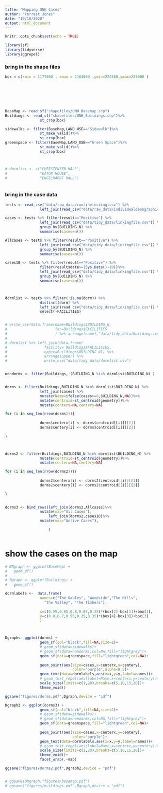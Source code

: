 ```yaml
---
title: "Mapping UNH Cases"
author: "Forrest Jones"
date: "10/10/2020"
output: html_document
---
```


```r
knitr::opts_chunk$set(echo = TRUE)
```

```r
library(sf)
library(tidyverse)
library(ggrepel)


```

### bring in the shape files
```r

box = c(xmin = 1177000 , xmax = 1183000 ,ymin=229500,ymax=237000 )







BaseMap <- read_sf("shapefiles/UNH_Basemap.shp") 
Buildings <- read_sf("shapefiles/UNH_Buildings.shp")%>%
                st_crop(box)

sidewalks <- filter(BaseMap,LAND_USE=="Sidewalk")%>%
                st_make_valid()%>%
                st_crop(box)
greenspace <- filter(BaseMap,LAND_USE=="Green Space")%>%
                st_make_valid()%>%
                st_crop(box)



# dormlist <- c("CHRISTENSEN HALL",
#               "EATON HOUSE",
#               "ENGELHARDT HALL")



```


### bring in the case data
```r

tests <- read_csv("data/raw_data/routinetesting.csv") %>%
                left_join(read_csv("data/raw_data/individualdemographics.csv"))

cases <- tests %>% filter(result=="Positive") %>%
                left_join(read_csv("data/tidy_data/linkingfile.csv")) %>%
                group_by(BUILDING_N) %>%
                summarise(cases=n())

Allcases <- tests %>% filter(result=="Positive") %>%
                left_join(read_csv("data/tidy_data/linkingfile.csv")) %>%
                group_by(BUILDING_N) %>%
                summarise(cases=n()) 

cases10 <- tests %>% filter(result=="Positive") %>%
                filter(resultsdate>=(Sys.Date()-10))%>%
                left_join(read_csv("data/tidy_data/linkingfile.csv")) %>%
                group_by(BUILDING_N) %>%
                summarise(cases=n())



dormlist <- tests %>% filter(!is.na(dorm)) %>%
                distinct(dorm) %>%
                left_join(read_csv("data/tidy_data/linkingfile.csv")) %>%
                select(-FACILITIES)


# write_csv(data.frame(name=Buildings$BUILDING_N,
#                      fac=Buildings$FACILITIES
#                      ) %>% arrange(name),"data/tidy_data/buildings.csv")
# 
# dormlist %>% left_join(data.frame(
#                 facility= Buildings$FACILITIES,
#                 upper=Buildings$BUILDING_N)) %>%
#                 arrange(upper) %>%
#                 write_csv("data/tidy_data/dormlist.csv")


nondorms <- filter(Buildings,!(BUILDING_N %in% dormlist$BUILDING_N) ) 


dorms <- filter(Buildings,BUILDING_N %in% dormlist$BUILDING_N) %>%
                left_join(cases) %>%
                mutate(Name=ifelse(cases>=0,BUILDING_N,NA))%>%
                mutate(centroid=st_centroid(geometry))%>%
                mutate(centerx=NA,centery=NA)

for (i in seq_len(nrow(dorms))){
                
                dorms$centerx[i] <- dorms$centroid[[i]][[1]]
                dorms$centery[i] <- dorms$centroid[[i]][[2]]
                
}



dorms2 <- filter(Buildings,BUILDING_N %in% dormlist$BUILDING_N) %>%
                mutate(centroid=st_centroid(geometry))%>%
                mutate(centerx=NA,centery=NA)

for (i in seq_len(nrow(dorms2))){
                
                dorms2$centerx[i] <- dorms2$centroid[[i]][[1]]
                dorms2$centery[i] <- dorms2$centroid[[i]][[2]]
                
}


dorms3 <- bind_rows(left_join(dorms2,Allcases)%>%
                mutate(map="All Cases"),
                    left_join(dorms2,cases10)%>%
                mutate(map="Active Cases"),
                    
                    )



```


# show the cases on the map



```r

# BMgraph <- ggplot(BaseMap) +
#   geom_sf()
# 
# Bgraph <- ggplot(Buildings) +
#   geom_sf()

dormlabels <-  data.frame(
                names=c("The Gables", "Woodside","The Hills",
                  "The Valley", "The Timbers"),
                
                x=c(0.55,0.65,0.8,0.85,0.35)*(box[2]-box[1])+box[1],
                y=c(0.8,0.7,0.55,0.25,0.35)*(box[4]-box[3])+box[3]
                )



Dgraph<- ggplot(dorms) +
                geom_sf(col="black",fill=NA,size=2)+
                # geom_sf(data=sidewalks)+
                # geom_sf(data=nondorms,col=NA,fill="lightgrey")+
                geom_sf(data=greenspace,fill="lightgreen",col=NA)+
                
                geom_point(aes(size=cases,x=centerx,y=centery),
                               color="purple",alpha=0.5)+
                geom_text(data=dormlabels,aes(x=x,y=y,label=names))+
                # geom_text_repel(aes(label=Name,x=centerx,y=centery))+
                scale_size(limits=c(1,20),breaks=c(5,10,15,20))+
                theme_void()

ggsave("figures/dorms.pdf",Dgraph,device = "pdf")

Dgraph2 <- ggplot(dorms3) +
                geom_sf(col="black",fill=NA,size=2)+
                # geom_sf(data=sidewalks)+
                # geom_sf(data=nondorms,col=NA,fill="lightgrey")+
                geom_sf(data=greenspace,fill="lightgreen",col=NA)+
                
                geom_point(aes(size=cases,x=centerx,y=centery),
                               color="purple")+
                geom_text(data=dormlabels,aes(x=x,y=y,label=names))+
                # geom_text_repel(aes(label=Name,x=centerx,y=centery))+
                scale_size(limits=c(1,20),breaks=c(5,10,15,20))+
                theme_void()+
                facet_wrap(.~map)

ggsave("figures/dorms2.pdf",Dgraph2,device = "pdf")


# ggsave(BMgraph,"figures/basemap.pdf")
# ggsave("figures/buildings.pdf",Bgraph,device = "pdf")


```
